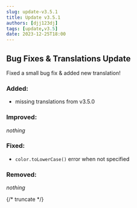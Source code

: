 ```yaml
---
slug: update-v3.5.1
title: Update v3.5.1
authors: [djj123dj]
tags: [update,v3.5]
date: 2023-12-25T18:00
---
```


## Bug Fixes & Translations Update
Fixed a small bug fix & added new translation!

### <C color="green">Added:</C>
- missing translations from v3.5.0

### <C color="yellow">Improved:</C>
*nothing*

### <C color="orange">Fixed:</C>
- `color.toLowerCase()` error when not specified

### <C color="red">Removed:</C>
*nothing*

{/* truncate */}